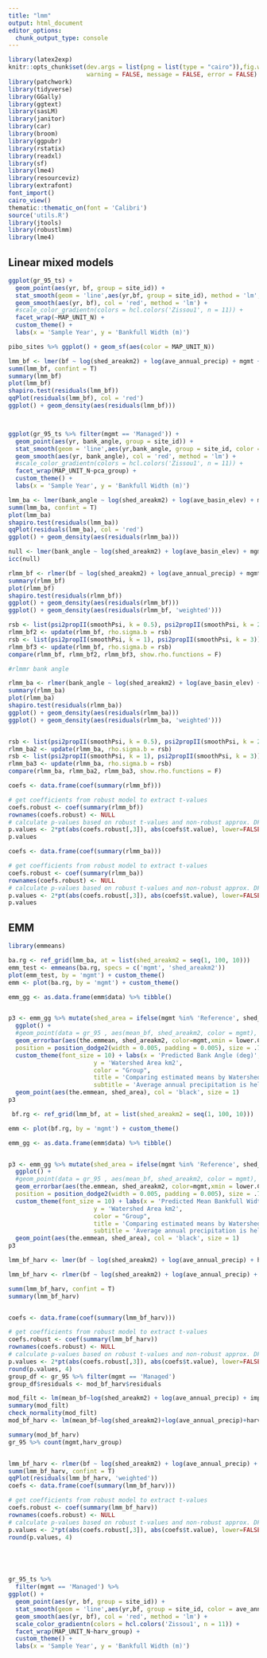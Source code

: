 ```yaml
---
title: "lmm"
output: html_document
editor_options: 
  chunk_output_type: console
---
```

```r
library(latex2exp)
knitr::opts_chunk$set(dev.args = list(png = list(type = "cairo")),fig.width = 10, fig.height = 5,
                      warning = FALSE, message = FALSE, error = FALSE)
library(patchwork)
library(tidyverse)
library(GGally)
library(ggtext)
library(sasLM)
library(janitor)
library(car)
library(broom)
library(ggpubr)
library(rstatix)
library(readxl)
library(sf)
library(lme4)
library(resourceviz)
library(extrafont)
font_import()
cairo_view()
thematic::thematic_on(font = 'Calibri')
source('utils.R')
library(jtools)
library(robustlmm)
library(lme4)

```




## Linear mixed models  

```r

ggplot(gr_95_ts) + 
  geom_point(aes(yr, bf, group = site_id)) + 
  stat_smooth(geom = 'line',aes(yr,bf, group = site_id), method = 'lm', se = F, alpha = 0.5, size = 1) +
  geom_smooth(aes(yr, bf), col = 'red', method = 'lm') +
  #scale_color_gradientn(colors = hcl.colors('Zissou1', n = 11)) +
  facet_wrap(~MAP_UNIT_N) +
  custom_theme() + 
  labs(x = 'Sample Year', y = 'Bankfull Width (m)')

pibo_sites %>% ggplot() + geom_sf(aes(color = MAP_UNIT_N))

lmm_bf <- lmer(bf ~ log(shed_areakm2) + log(ave_annual_precip) + mgmt + (1 | MAP_UNIT_N/site_name), gr_95_ts)
summ(lmm_bf, confint = T)
summary(lmm_bf)
plot(lmm_bf)
shapiro.test(residuals(lmm_bf))
qqPlot(residuals(lmm_bf), col = 'red')
ggplot() + geom_density(aes(residuals(lmm_bf)))



ggplot(gr_95_ts %>% filter(mgmt == 'Managed')) + 
  geom_point(aes(yr, bank_angle, group = site_id)) + 
  stat_smooth(geom = 'line',aes(yr,bank_angle, group = site_id, color = mgmt), method = 'lm', se = F, alpha = 0.5, size = 1) +
  geom_smooth(aes(yr, bank_angle), col = 'red', method = 'lm') +
  #scale_color_gradientn(colors = hcl.colors('Zissou1', n = 11)) +
  facet_wrap(MAP_UNIT_N~pca_group) +
  custom_theme() + 
  labs(x = 'Sample Year', y = 'Bankfull Width (m)')

lmm_ba <- lmer(bank_angle ~ log(shed_areakm2) + log(ave_basin_elev) + mgmt + (1 | MAP_UNIT_N/site_name),gr_95_ts)
summ(lmm_ba, confint = T)
plot(lmm_ba)
shapiro.test(residuals(lmm_ba))
qqPlot(residuals(lmm_ba), col = 'red')
ggplot() + geom_density(aes(residuals(rlmm_ba)))

null <- lmer(bank_angle ~ log(shed_areakm2) + log(ave_basin_elev) + mgmt + 1 + (1 | pca_group), data = gr_95)
icc(null)

rlmm_bf <- rlmer(bf ~ log(shed_areakm2) + log(ave_annual_precip) + mgmt + (1 | MAP_UNIT_N/site_name), gr_95_ts, REML = F)
summary(rlmm_bf)
plot(rlmm_bf)
shapiro.test(residuals(rlmm_bf))
ggplot() + geom_density(aes(residuals(rlmm_bf)))
ggplot() + geom_density(aes(residuals(rlmm_bf, 'weighted')))

rsb <- list(psi2propII(smoothPsi, k = 0.5), psi2propII(smoothPsi, k = 2.28))
rlmm_bf2 <- update(rlmm_bf, rho.sigma.b = rsb)
rsb <- list(psi2propII(smoothPsi, k = 1), psi2propII(smoothPsi, k = 3))
rlmm_bf3 <- update(rlmm_bf, rho.sigma.b = rsb)
compare(rlmm_bf, rlmm_bf2, rlmm_bf3, show.rho.functions = F)

#rlmmr bank angle

rlmm_ba <- rlmer(bank_angle ~ log(shed_areakm2) + log(ave_basin_elev) + mgmt + (1 | MAP_UNIT_N/site_name), gr_95_ts, REML = F)
summary(rlmm_ba)
plot(rlmm_ba)
shapiro.test(residuals(rlmm_ba))
ggplot() + geom_density(aes(residuals(rlmm_ba)))
ggplot() + geom_density(aes(residuals(rlmm_ba, 'weighted')))


rsb <- list(psi2propII(smoothPsi, k = 0.5), psi2propII(smoothPsi, k = 2.28))
rlmm_ba2 <- update(rlmm_ba, rho.sigma.b = rsb)
rsb <- list(psi2propII(smoothPsi, k = 1), psi2propII(smoothPsi, k = 3))
rlmm_ba3 <- update(rlmm_ba, rho.sigma.b = rsb)
compare(rlmm_ba, rlmm_ba2, rlmm_ba3, show.rho.functions = F)

coefs <- data.frame(coef(summary(rlmm_bf)))

# get coefficients from robust model to extract t-values
coefs.robust <- coef(summary(rlmm_bf))
rownames(coefs.robust) <- NULL
# calculate p-values based on robust t-values and non-robust approx. DFs
p.values <- 2*pt(abs(coefs.robust[,3]), abs(coefs$t.value), lower=FALSE)
p.values

coefs <- data.frame(coef(summary(rlmm_ba)))

# get coefficients from robust model to extract t-values
coefs.robust <- coef(summary(rlmm_ba))
rownames(coefs.robust) <- NULL
# calculate p-values based on robust t-values and non-robust approx. DFs
p.values <- 2*pt(abs(coefs.robust[,3]), abs(coefs$t.value), lower=FALSE)
p.values
```


## EMM

```r
library(emmeans)

ba.rg <- ref_grid(lmm_ba, at = list(shed_areakm2 = seq(1, 100, 10)))
emm_test <- emmeans(ba.rg, specs = c('mgmt', 'shed_areakm2'))
plot(emm_test, by = 'mgmt') + custom_theme()
emm <- plot(ba.rg, by = 'mgmt') + custom_theme()

emm_gg <- as.data.frame(emm$data) %>% tibble()


p3 <- emm_gg %>% mutate(shed_area = ifelse(mgmt %in% 'Reference', shed_areakm2+2.35, shed_areakm2-2.35)) %>% filter(the.emmean >0) %>% 
  ggplot() +
  #geom_point(data = gr_95 , aes(mean_bf, shed_areakm2, color = mgmt), size = 3, alpha = 0.2)+
  geom_errorbar(aes(the.emmean, shed_areakm2, color=mgmt,xmin = lower.CL, xmax = upper.CL),
  position = position_dodge2(width = 0.005, padding = 0.005), size = .75) + 
  custom_theme(font_size = 10) + labs(x = 'Predicted Bank Angle (deg)', 
                        y = 'Watershed Area km2',
                        color = "Group",
                        title = 'Comparing estimated means by Watershed Area (km<sup>2</sup>) (with high residuals)',
                        subtitle = 'Average annual precipitation is held constant at 1193 (mm)') +
  geom_point(aes(the.emmean, shed_area), col = 'black', size = 1) 
p3 

 bf.rg <- ref_grid(lmm_bf, at = list(shed_areakm2 = seq(1, 100, 10)))

emm <- plot(bf.rg, by = 'mgmt') + custom_theme()

emm_gg <- as.data.frame(emm$data) %>% tibble()


p3 <- emm_gg %>% mutate(shed_area = ifelse(mgmt %in% 'Reference', shed_areakm2+2.35, shed_areakm2-2.35)) %>% filter(the.emmean >0) %>% 
  ggplot() +
  #geom_point(data = gr_95 , aes(mean_bf, shed_areakm2, color = mgmt), size = 3, alpha = 0.2)+
  geom_errorbar(aes(the.emmean, shed_areakm2, color=mgmt,xmin = lower.CL, xmax = upper.CL),
  position = position_dodge2(width = 0.005, padding = 0.005), size = .75) + 
  custom_theme(font_size = 10) + labs(x = 'Predicted Mean Bankfull Width (m)', 
                        y = 'Watershed Area km2',
                        color = "Group",
                        title = 'Comparing estimated means by Watershed Area (km<sup>2</sup>) (with high residuals)',
                        subtitle = 'Average annual precipitation is held constant at 1193 (mm)') +
  geom_point(aes(the.emmean, shed_area), col = 'black', size = 1) 
p3 


```




```r
lmm_bf_harv <- lmer(bf ~ log(shed_areakm2) + log(ave_annual_precip) + harv_group + (1 | MAP_UNIT_N/site_name), gr_95_ts %>% filter(mgmt == 'Managed'))

lmm_bf_harv <- rlmer(bf ~ log(shed_areakm2) + log(ave_annual_precip) + harv_group + (1 | MAP_UNIT_N/site_name), gr_95_ts %>% filter(mgmt == 'Managed'))

summ(lmm_bf_harv, confint = T)
summary(lmm_bf_harv)


coefs <- data.frame(coef(summary(lmm_bf_harv)))

# get coefficients from robust model to extract t-values
coefs.robust <- coef(summary(lmm_bf_harv))
rownames(coefs.robust) <- NULL
# calculate p-values based on robust t-values and non-robust approx. DFs
p.values <- 2*pt(abs(coefs.robust[,3]), abs(coefs$t.value), lower=FALSE)
round(p.values, 4)
group_df <- gr_95 %>% filter(mgmt == 'Managed')
group_df$residuals <- mod_bf_harv$residuals

mod_filt <- lm(mean_bf~log(shed_areakm2) + log(ave_annual_precip) + impact_harvest + MAP_UNIT_N , data = group_df %>% filter(residuals < 5.4))
summary(mod_filt)
check_normality(mod_filt)
mod_bf_harv <- lm(mean_bf~log(shed_areakm2)+log(ave_annual_precip)+harv_group, data = gr_95 %>% filter(mgmt == 'Managed'))

summary(mod_bf_harv)
gr_95 %>% count(mgmt,harv_group)


lmm_bf_harv <- rlmer(bf ~ log(shed_areakm2) + log(ave_annual_precip) + harv_group + (1 | MAP_UNIT_N/site_name), gr_95_ts %>% filter(mgmt == 'Managed'))
summ(lmm_bf_harv, confint = T)
qqPlot(residuals(lmm_bf_harv, 'weighted'))
coefs <- data.frame(coef(summary(lmm_bf_harv)))

# get coefficients from robust model to extract t-values
coefs.robust <- coef(summary(lmm_bf_harv))
rownames(coefs.robust) <- NULL
# calculate p-values based on robust t-values and non-robust approx. DFs
p.values <- 2*pt(abs(coefs.robust[,3]), abs(coefs$t.value), lower=FALSE)
round(p.values, 4)






```




```r
gr_95_ts %>% 
  filter(mgmt == 'Managed') %>% 
ggplot() + 
  geom_point(aes(yr, bf, group = site_id)) + 
  stat_smooth(geom = 'line',aes(yr,bf, group = site_id, color = ave_annual_precip), method = 'lm', se = F, alpha = 0.5, size = 1) +
  geom_smooth(aes(yr, bf), col = 'red', method = 'lm') +
  scale_color_gradientn(colors = hcl.colors('Zissou1', n = 11)) +
  facet_wrap(MAP_UNIT_N~harv_group) +
  custom_theme() + 
  labs(x = 'Sample Year', y = 'Bankfull Width (m)')

```

















